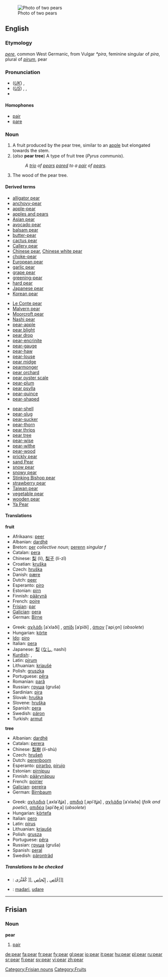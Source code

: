[[Image:Pears.jpg|thumb|Photo of two pears]]
==English==

===Etymology===
{{OE.}} ''[[pere]]'', common West Germanic, from Vulgar {{L.}} ''*pira'', feminine singular of ''pira'', plural of ''[[pirum]]'', pear

===Pronunciation===
{{wikipedia}}
*(''[[Received Pronunciation|UK]]'') {{IPA|/pɛə/}}, {{SAMPA|/pE@/}}
*(''[[General American|US]]'') {{AHD|pâr}}, {{IPA|/pɛɹ/}}, {{SAMPA|/pEr\/}}
*{{audio|en-us-pear.ogg|Audio (US)}}

====Homophones====
{{commons}}
*[[pair]]
*[[pare]]

===Noun===
{{en-noun}}

# A fruit produced by the pear tree, similar to an [[apple]] but elongated towards the stem.
# (''also'' '''pear tree''') A type of fruit tree (''Pyrus communis'').
#:''A [[trio]] of [[pear]]s [[pare]]d to a [[pair]] of [[pear]]s.''
# The wood of the pear tree.

====Derived terms====
{{top3}}
*[[alligator pear]]
*[[anchovy-pear]]
*[[apple-pear]]
*[[apples and pears]]
*[[Asian pear]]
*[[avocado pear]]
*[[balsam pear]]
*[[butter-pear]]
*[[cactus pear]]
*[[Callery pear]]
*[[Chinese pear]], [[Chinese white pear]]
*[[choke-pear]]
*[[European pear]]
*[[garlic pear]]
*[[grape pear]]
*[[greening-pear]]
*[[hard pear]]
*[[Japanese pear]]
*[[Korean pear]]
{{mid3}}
*[[Le Conte pear]]
*[[Malvern pear]]
*[[Moorcroft pear]]
*[[Nashi pear]]
*[[pear-apple]]
*[[pear blight]]
*[[pear drop]]
*[[pear-encrinite]]
*[[pear-gauge]]
*[[pear-haw]]
*[[pear-louse]]
*[[pear midge]]
*[[pearmonger]]
*[[pear orchard]]
*[[pear oyster scale]]
*[[pear-plum]]
*[[pear psylla]]
*[[pear-quince]]
*[[pear-shaped]]
{{mid3}}
*[[pear-shell]]
*[[pear-slug]]
*[[pear-sucker]]
*[[pear-thorn]]
*[[pear thrips]]
*[[pear tree]]
*[[pear-wise]]
*[[pear-withe]]
*[[pear-wood]]
*[[prickly pear]]
*[[sand Pear]]
*[[snow pear]]
*[[snowy pear]]
*[[Stinking Bishop pear]]
*[[strawberry pear]]
*[[Taiwan pear]]
*[[vegetable pear]]
*[[wooden pear]]
*[[Ya Pear]]
{{bottom}}

====Translations====
'''fruit'''
{{top}}
*Afrikaans: [[peer]]
*Albanian: [[dardhë]] {{f}}
*Breton: [[per]] ''collective noun''; [[perenn]] ''singular f''
*Catalan: [[pera]] {{f}}
*Chinese: [[梨]] (lí), [[梨子]] (lí-zǐ)
*Croatian: [[kruška]] {{f}}
*Czech: [[hruška]] {{f}}
*Danish: [[pære]]
*Dutch: [[peer]] {{f}}
*Esperanto: [[piro]]
*Estonian: [[pirn]]
*Finnish: [[päärynä]]
*French: [[poire]] {{f}}
*[[Frisian]]: [[par]]
*[[Galician]]: [[pera]] {{f}}
*German: [[Birne]] {{f}}
{{mid}}
*Greek: [[αχλάδι]] [aˈxlaði] {{n}}, [[απίδι]] [aˈpiði] {{n}}, [[άπιον]] [ˈapiˌo̞n] {{n}} (''obsolete'')
*Hungarian: [[körte]]
*[[Ido]]: [[piro]]
*Italian: [[pera]] {{f}}
*Japanese: [[梨]] ([[なし]], nashi)
*[[Kurdish]]: {{trad|ku|hirmî}} {{f}}, {{trad|ku|karçîn}}
*Latin: [[pirum]] {{n}}
*Lithuanian: [[kriaušė]] {{f}}
*Polish: [[gruszka]] {{f}}
*Portuguese: [[pêra]] {{f}}
*Romanian: [[pară]] {{f}}
*Russian: [[груша]] (gruša) {{f}}
*Sardinian: [[pira]] {{f}}
*Slovak: [[hruška]] {{f}}
*Slovene: [[hruška]] {{f}}
*Spanish: [[pera]] {{f}}
*Swedish: [[päron]] {{n}}
*Turkish: [[armut]]
{{bottom}}

'''tree'''
{{top}}
*Albanian: [[dardhë]] {{f}}
*Catalan: [[perera]] {{f}}
*Chinese: [[梨樹]] (lí-shù)
*Czech: [[hrušeň]] {{f}}
*Dutch: [[perenboom]] {{m}}
*Esperanto: [[pirarbo]], [[pirujo]]
*Estonian: [[pirnipuu]]
*Finnish: [[päärynäpuu]]
*French: [[poirier]] {{m}}
*[[Galician]]: [[pereira]] {{f}}
*German: [[Birnbaum]] {{m}}
{{mid}}
*Greek: [[αχλαδιά]] [ˌaxlaˈðʝa] {{f}}, [[απιδιά]] [ˌapiˈðʝa] {{f}}, [[αχλάδα]] [aˈxlaða] {{f}} (''folk and poetic''), [[απιδέα]] [apiˈðe̞ˌa] {{f}} (''obsolete'')
*Hungarian: [[körte]][[fa]]
*Italian: [[pero#Italian|pero]] {{m}}
*Latin: [[pirus]] {{m}}
*Lithuanian: [[kriaušė]] {{f}}
*Polish: [[grusza]] {{f}}
*Portuguese: [[pêra]] {{f}}
*Russian: [[груша]] (gruša) {{f}}
*Spanish: [[peral]] {{m}}
*Swedish: [[päronträd]]
{{bottom}}

=====Translations to be checked=====
{{checktrans}}
*{{ttbc|Arabic}}: [[إ[[جَّاص]]  , [[إِنْجاص]]  ,[[ كُمَّثْرَى
*{{ttbc|Basque}}: [[madari]], [[udare]]

----

==Frisian==
===Noun===
'''pear'''

#[[pair]]

[[Category:Frisian nouns]]
[[Category:Fruits]]

[[de:pear]]
[[fa:pear]]
[[fr:pear]]
[[fy:pear]]
[[gl:pear]]
[[io:pear]]
[[it:pear]]
[[hu:pear]]
[[pl:pear]]
[[ru:pear]]
[[sr:pear]]
[[fi:pear]]
[[sv:pear]]
[[vi:pear]]
[[zh:pear]]